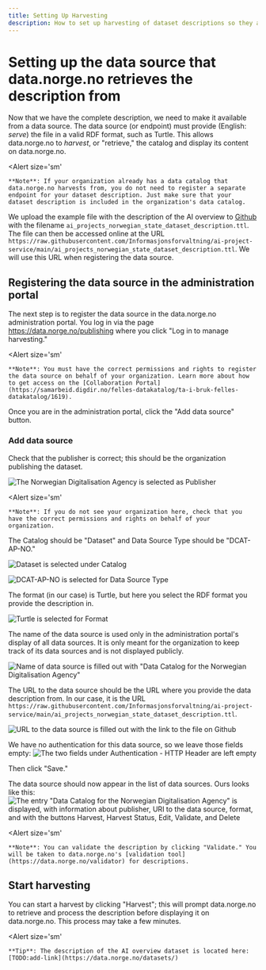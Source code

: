 ```yaml
---
title: Setting Up Harvesting
description: How to set up harvesting of dataset descriptions so they are published to data.norge.no.
---
```


# Setting up the data source that data.norge.no retrieves the description from

Now that we have the complete description, we need to make it available from a data source. The data source (or endpoint) must provide (English: _serve_) the file in a valid RDF format, such as Turtle. This allows data.norge.no to _harvest_, or "retrieve," the catalog and display its content on data.norge.no.

<Alert
    size='sm'
>
    **Note**: If your organization already has a data catalog that data.norge.no harvests from, you do not need to register a separate endpoint for your dataset description. Just make sure that your dataset description is included in the organization's data catalog.
</Alert>

We upload the example file with the description of the AI overview to [Github](https://github.com/Informasjonsforvaltning/ai-project-service) with the filename `ai_projects_norwegian_state_dataset_description.ttl`. The file can then be accessed online at the URL `https://raw.githubusercontent.com/Informasjonsforvaltning/ai-project-service/main/ai_projects_norwegian_state_dataset_description.ttl`.
We will use this URL when registering the data source.

## Registering the data source in the administration portal

The next step is to register the data source in the data.norge.no administration portal. You log in via the page https://data.norge.no/publishing where you click "Log in to manage harvesting."

<Alert
    size='sm'
>
    **Note**: You must have the correct permissions and rights to register the data source on behalf of your organization. Learn more about how to get access on the [Collaboration Portal](https://samarbeid.digdir.no/felles-datakatalog/ta-i-bruk-felles-datakatalog/1619).
</Alert>

Once you are in the administration portal, click the "Add data source" button.

### Add data source

Check that the publisher is correct; this should be the organization publishing the dataset.

![The Norwegian Digitalisation Agency is selected as Publisher](https://cms.fellesdatakatalog.digdir.no/uploads/publisher_436431d9fc.png)

<Alert
    size='sm'
>
    **Note**: If you do not see your organization here, check that you have the correct permissions and rights on behalf of your organization.
</Alert>

The Catalog should be "Dataset" and Data Source Type should be "DCAT-AP-NO."

![Dataset is selected under Catalog](https://cms.fellesdatakatalog.digdir.no/uploads/catalog_5b32c1d760.png)

![DCAT-AP-NO is selected for Data Source Type](https://cms.fellesdatakatalog.digdir.no/uploads/data_source_type_7945b706f1.png)

The format (in our case) is Turtle, but here you select the RDF format you provide the description in.

![Turtle is selected for Format](https://cms.fellesdatakatalog.digdir.no/uploads/format_a178ba8a09.png)

The name of the data source is used only in the administration portal's display of all data sources. It is only meant for the organization to keep track of its data sources and is not displayed publicly.

![Name of data source is filled out with "Data Catalog for the Norwegian Digitalisation Agency"](https://cms.fellesdatakatalog.digdir.no/uploads/name_995474230a.png)

The URL to the data source should be the URL where you provide the data description from. In our case, it is the URL `https://raw.githubusercontent.com/Informasjonsforvaltning/ai-project-service/main/ai_projects_norwegian_state_dataset_description.ttl`.

![URL to the data source is filled out with the link to the file on Github](https://cms.fellesdatakatalog.digdir.no/uploads/url_20dd8399c0.png)

We have no authentication for this data source, so we leave those fields empty:
![The two fields under Authentication - HTTP Header are left empty](https://cms.fellesdatakatalog.digdir.no/uploads/authentication_c4674b80ce.png)

Then click "Save."

The data source should now appear in the list of data sources. Ours looks like this:
![The entry "Data Catalog for the Norwegian Digitalisation Agency" is displayed, with information about publisher, URI to the data source, format, and with the buttons Harvest, Harvest Status, Edit, Validate, and Delete](https://cms.fellesdatakatalog.digdir.no/uploads/data_source_entry_d25303217f.png)

<Alert
    size='sm'
>
    **Note**: You can validate the description by clicking "Validate." You will be taken to data.norge.no's [validation tool](https://data.norge.no/validator) for descriptions.
</Alert>

## Start harvesting

You can start a harvest by clicking "Harvest"; this will prompt data.norge.no to retrieve and process the description before displaying it on data.norge.no. This process may take a few minutes.

<Alert
    size='sm'
>
    **Tip**: The description of the AI overview dataset is located here: [TODO:add-link](https://data.norge.no/datasets/)
</Alert>
